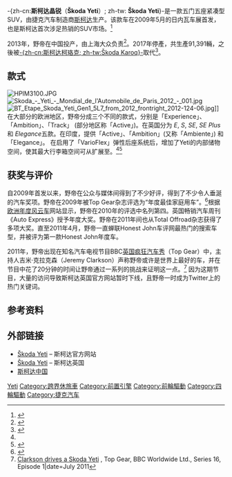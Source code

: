{{noteTA
|T=zh-tw:Škoda Yeti;zh-hans:斯柯达野帝
|1=zh-cn:大众; zh-tw:福斯; zh-hk:福士; zh-my:福士伟根
|2=zh-tw:Polo;zh-hans:波罗
|3=zh-tw:Škoda;zh-hans:斯柯达
|4=zh-tw:Yeti;zh-hans:野帝
|5=zh-cn:发动机; zh-tw:引擎
|6=zh-cn:自然吸气; zh-tw:自然進氣
}}
{{Infobox automobile
|name         = -{zh-cn:Škoda Yeti<br />斯柯达野帝; zh-tw:Škoda Yeti}-
|image        = File:Škoda Yeti diesel Greenline registered July 2014 (ie post 2013 facelift) 1598cc.JPG
|manufacturer = [[斯柯达汽车|斯柯达汽车]]
|aka          = Sandi
|production   = 2009年5月–至今
|assembly     = {{CZE}}[[科瓦斯尼|科瓦斯尼]]<br />{{KAZ}}[[厄斯克門|厄斯克門]] (Azia Avto)<br />{{UKR}}[[索洛莫諾沃|索洛莫諾沃]] (Eurocar)<br />{{RUS}}[[下诺夫哥罗德|下诺夫哥罗德]] ([[高尔基汽车厂|GAZ集团]])<ref>{{cite web |url=http://wroom.ru/en/news/552 |title=Skoda Yeti Now Assembled at GAZ Full Cycle |author=<!--Staff writer(s); no by-line.--> |date=6 December 2012 |work= |publisher=Wroom.ru |accessdate=10 January 2013 |deadurl=yes |archiveurl=https://web.archive.org/web/20130105020910/http://wroom.ru/en/news/552 |archivedate=2013年1月5日 }}</ref><br />{{IND}}[[奥郎加巴德|奥郎加巴德]] (斯柯达印度)<br />{{CHN}}[[寧波|寧波]] ([[上海大众|上海大众]])
|predecessor  = 
|successor    = 
|class        = 紧凑型SUV
|body_style   = 5门SUV
|layout       = [[前轮驱动|前轮驱动]] 或 [[四轮驱动|四轮驱动]]
|platform     = [[大众集团A平台|大众集团A5平台 (PQ35)]]
|engine       = 1.2 L [[直列四缸引擎|I4]] TSI<br />1.4 L I4 TSI<br />1.8 L I4 TSI<br />1.6 L I4 {{tsl|en|Turbocharged Direct Injection||TDI}}<br/>2.0 L I4 TDI
|transmission = 5-速[[手动挡|手动]]<br />6-速手动<br />6-速[[雙離合變速箱|DSG]]
|wheelbase    = {{convert|2578|mm|1|abbr=on}}
|length       = {{convert|4223|mm|1|abbr=on}}
|width        = {{convert|1793|mm|1|abbr=on}}
|height       = {{convert|1691|mm|1|abbr=on}}
|weight       = {{convert|1245|-|1435|kg|0|abbr=on}}
|related      = [[大众途观|大众-{zh-cn:途观; zh-tw:Tiguan}-]]<br />[[西亚特Tribu|西亚特Tribu]]<br />[[奥迪Q3|奥迪Q3]]
|designer     = 托马斯·英根拉斯(Thomas Ingenlath)<br>皮特·沃达(Peter Wouda)<br>安德烈斯·美亚(Andres Meyer)<br>延森·曼斯克(Jens Manske)
|sp           = uk
}}
-{zh-cn:'''斯柯达晶锐'''（'''Škoda Yeti'''）; zh-tw: '''Škoda Yeti'''}-是一款五门五座紧凑型SUV，由捷克汽车制造商[[斯柯达汽车|斯柯达]]生产。该款车在2009年5月的日内瓦车展首发，也是斯柯达首次涉足热销的SUV市场。<ref name=SkodaAuto-PR>{{cite web|title=The new Škoda Yeti at the Geneva Motor Show|url=http://new.skoda-auto.com/COM/about/info/news/News/Pages/2009_08_Yeti.aspx|publisher=[[Škoda_Auto|Škoda Auto a.s.]] - press release|work=Škoda-Auto.com|date=4 March 2009|accessdate=27 January 2010|deadurl=yes|archiveurl=https://web.archive.org/web/20090309044008/http://new.skoda-auto.com/COM/about/info/news/News/Pages/2009_08_Yeti.aspx|archivedate=2009年3月9日}}</ref> 

2013年，野帝在中国投产，由上海大众负责<ref>{{cite news |url=http://chinaautoweb.com/2010/12/shanghai-vw-to-roll-out-skoda-yeti-in-2013/ |title=Shanghai-VW to Roll Out Škoda Yeti in 2013 |publisher=ChinaAutoWeb.com |date=11 December 2010 |accessdate=2013-11-23 |archive-date=2018-08-10 |archive-url=https://web.archive.org/web/20180810115851/http://chinaautoweb.com/2010/12/shanghai-vw-to-roll-out-skoda-yeti-in-2013/ |dead-url=no }}</ref>。2017年停產，共生產91,391輛，之後被[[斯柯達柯珞克|-{zh-cn:斯柯达柯珞克; zh-tw:Škoda Karoq}-]]取代<ref>{{cite news|url=http://chinaautoweb.com/2010/12/shanghai-vw-to-roll-out-skoda-yeti-in-2013/|title=国产斯柯达Yeti正式停产 替代车型更强大|publisher=鳳凰網汽車|date=2017年12月27日|accessdate=2013年11月23日|archive-date=2018年8月10日|archive-url=https://web.archive.org/web/20180810115851/http://chinaautoweb.com/2010/12/shanghai-vw-to-roll-out-skoda-yeti-in-2013/|dead-url=no}}</ref>。

==款式==
[[File:HPIM3100.JPG|thumb]]
[[File:Skoda_-_Yeti_-_Mondial_de_l'Automobile_de_Paris_2012_-_001.jpg|thumb]]
[[File:BT_Etape_Skoda_Yeti_Gen1_5L7_from_2012_frontright_2012-124-06.jpg|thumb]]]]
在大部分的欧洲地区，野帝分成三个不同的款式，分别是「Experience」、「Ambition」、「Track」 (部分地区称「Active」)。在英国分为 ''E'', ''S'', ''SE'', ''SE Plus'' 和 ''Elegance''五款。在印度，提供「Active」、「Ambition」(又称「Ambiente」) 和「Elegance」。 在启用了「VarioFlex」弹性后座系统后，增加了Yeti的内部储物空间，使其最大行李箱空间可从{{convert|405|L|cuft|1}}扩展至{{convert|1760|L|cuft|1}}。<ref name=SkodaAuto-PR/><ref>{{cite web|title=The new Škoda Yeti - Comfort|url=http://new.skoda-auto.com/com/model/yeti/comfort/Pages/comfort.aspx|publisher=[[Škoda_Auto|Škoda Auto a.s.]]|work=Škoda-Auto.com|year=2009|accessdate=27 January 2010|deadurl=yes|archiveurl=https://web.archive.org/web/20091005013606/http://new.skoda-auto.com/COM/model/yeti/comfort/Pages/comfort.aspx|archivedate=2009年10月5日}}</ref>

==获奖与评价==
自2009年首发以来，野帝在公众与媒体间得到了不少好评，得到了不少令人垂涎的汽车奖项。野帝在2009年被Top Gear杂志评选为“年度最佳家庭用车”。<ref>{{cite web|title=Skoda Yeti and Superb get Top Gear awards|url=http://www.motortorque.com/car-news/skoda-yeti-and-superb-get-top-gear-awards-10362.aspx|publisher=MotorTorque.com|accessdate=29 March 2012|date=8 December 2009|deadurl=yes|archiveurl=https://web.archive.org/web/20120324172256/http://www.motortorque.com/car-news/skoda-yeti-and-superb-get-top-gear-awards-10362.aspx|archivedate=2012年3月24日}}</ref>根据[[欧洲年度风云车|欧洲年度风云车]]网站显示，野帝在2010年的评选中名列第四。英国畅销汽车周刊《Auto Express》授予年度大奖。野帝在2011年间也从Total Offroad杂志获得了多项大奖。直至2011年4月，野帝一直蝉联Honest John车评网最热门的搜索车型，并被评为第一款Honest John年度车。

2011年，野帝出现在知名汽车电视节目BBC[[英国疯狂汽车秀|英国疯狂汽车秀]]（Top Gear）中，主持人吉米·克拉克森（Jeremy Clarkson）声称野帝或许是世界上最好的车，并在节目中花了20分钟的时间让野帝通过一系列的挑战来证明这一点。<ref>[http://www.topgear.com/uk/videos/clarkson-drives-a-skoda-yeti-part-1-series-16-episode-1 Clarkson drives a Skoda Yeti] {{webarchive|url=https://web.archive.org/web/20111108061300/http://www.topgear.com/uk/videos/clarkson-drives-a-skoda-yeti-part-1-series-16-episode-1 |date=2011-11-08 }}, Top Gear, BBC Worldwide Ltd., Series 16, Episode 1|date=July 2011</ref> 因为这期节目，大量的访问导致斯柯达英国官方网站暂时下线，且野帝一时成为Twitter上的热门关键词。{{Citation needed|date=July 2011}}

==参考资料==
{{Reflist}}

==外部链接==
{{Commonscat|Škoda Yeti}}
*[https://web.archive.org/web/20120324235609/http://new.skoda-auto.com/com/model/yeti Škoda Yeti] – 斯柯达官方网站
*[http://www.skoda.co.uk/GBR/newcars/yeti/Pages/default.aspx Škoda Yeti] {{Wayback|url=http://www.skoda.co.uk/GBR/newcars/yeti/Pages/default.aspx |date=20130316082749 }} – 斯柯达英国
*[http://www.skoda.com.cn 斯柯达中国] {{Wayback|url=http://www.skoda.com.cn/ |date=20190810145455 }}

{{斯柯達}}
{{DEFAULTSORT:Skoda Yeti}}
[[Category:斯柯达汽车|Yeti]]
[[Category:跨界休旅車|Category:跨界休旅車]]
[[Category:前置引擎|Category:前置引擎]]
[[Category:前輪驅動|Category:前輪驅動]]
[[Category:四輪驅動|Category:四輪驅動]]
[[Category:捷克汽车|Category:捷克汽车]]